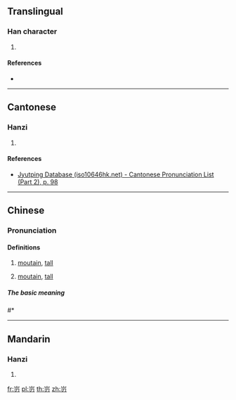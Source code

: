 ==Translingual==

===Han character===
{{Han char|rn=46|rad=山|as=03|sn=6|four=|canj=USHI|ids=⿱山刃}}

# {{defn|Han|sort=山03}}

====References====
* {{Han ref|kx=0307.271|hdz=10762.051|uh=5C83|ud=23683}}

----

==Cantonese==

===Hanzi===
{{yue-hanzi|jyut=[[jan6]]|y=yan6}}

# {{defn|lang=yue|sort=山03}}

====References====
* [http://www.iso10646hk.net/jp/document/download.jsp Jyutping Database (iso10646hk.net) - Cantonese Pronunciation List (Part 2), p. 98]

----

==Chinese==
{{zh-forms}}

===Pronunciation===
{{zh-pron
|m=yin
|ma=y
|c=jan6
|h=pfs=
|md=
|mn=
|w=
|mc=
|oc=
|cat=
}}
====Definitions====
{{zh-hanzi}}

#  [[moutain]], [[tall]]
# {{qualifier|to turn, to transform}} [[moutain]], [[tall]]
=====The basic meaning=====
#* {{zh-usex|義 未詳。|The meaning is unknown.}}

----

==Mandarin==

===Hanzi===
{{cmn-hanzi|pin=[[rèn]] ([[ren4]])|wg=jen<sup>4</sup>}}

# {{defn|lang=cmn|sort=山03}}

[[fr:岃]]
[[pl:岃]]
[[th:岃]]
[[zh:岃]]